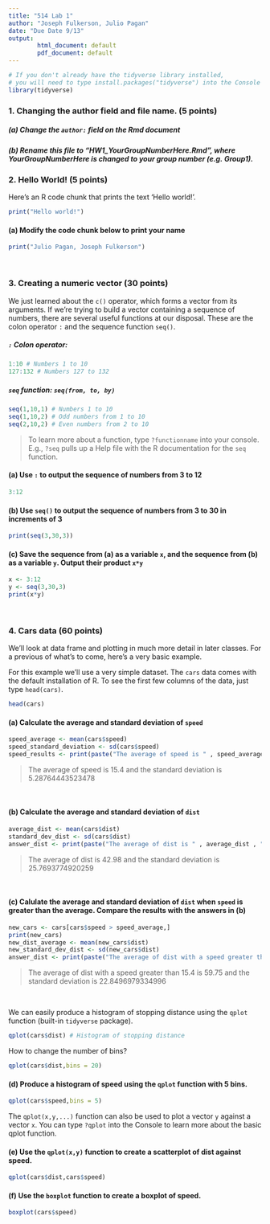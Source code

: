 ```yaml
---
title: "514 Lab 1"
author: "Joseph Fulkerson, Julio Pagan"
date: "Due Date 9/13"
output: 
        html_document: default
        pdf_document: default
---
```


```r
# If you don't already have the tidyverse library installed,
# you will need to type install.packages("tidyverse") into the Console
library(tidyverse) 
```

### 1. Changing the author field and file name. (5 points)

##### (a) Change the `author:` field on the Rmd document 

##### (b) Rename this file to "HW1_YourGroupNumberHere.Rmd", where YourGroupNumberHere is changed to your group number (e.g. Group1).

### 2.  Hello World! (5 points)

Here's an R code chunk that prints the text 'Hello world!'.

```r
print("Hello world!")
```

#### (a) Modify the code chunk below to print your name
```r
print("Julio Pagan, Joseph Fulkerson")
```

<br>

### 3.  Creating a numeric vector (30 points)
We just learned about the `c()` operator, which forms a vector from its arguments.  If we're trying to build a vector containing a sequence of numbers, there are several useful functions at our disposal.  These are the colon operator `:` and the sequence function `seq()`.

##### `:` Colon operator: 
```r
1:10 # Numbers 1 to 10
127:132 # Numbers 127 to 132
```

##### `seq` function: `seq(from, to, by)`
```r
seq(1,10,1) # Numbers 1 to 10
seq(1,10,2) # Odd numbers from 1 to 10
seq(2,10,2) # Even numbers from 2 to 10
```

> To learn more about a function, type `?functionname` into your console.  E.g., `?seq` pulls up a Help file with the R documentation for the `seq` function.

#### (a) Use `:` to output the sequence of numbers from 3 to 12
```r
3:12
```

#### (b) Use `seq()` to output the sequence of numbers from 3 to 30 in increments of 3
```r
print(seq(3,30,3))
```

#### (c) Save the sequence from (a) as a variable `x`, and the sequence from (b) as a variable `y`.  Output their product `x*y`
```r
x <- 3:12
y <- seq(3,30,3)
print(x*y)
```

<br>

### 4. Cars data (60 points)

We'll look at data frame and plotting in much more detail in later classes.  For a previous of what's to come, here's a very basic example.

For this example we'll use a very simple dataset.  The `cars` data comes with the default installation of R.  To see the first few columns of the data, just type `head(cars)`.

```r
head(cars)
```

#### (a) Calculate the average and standard deviation of `speed` 

```r
speed_average <- mean(cars$speed)
speed_standard_deviation <- sd(cars$speed)
speed_results <- print(paste("The average of speed is " , speed_average , " and the standard deviation is " , speed_standard_deviation))
```

> The average of speed is 15.4 and the standard deviation is 5.28764443523478

<br> 

#### (b) Calculate the average and standard deviation of `dist` 

```r
average_dist <- mean(cars$dist)
standard_dev_dist <- sd(cars$dist)
answer_dist <- print(paste("The average of dist is " , average_dist , " and the standard deviation is " , standard_dev_dist))
```

> The average of dist is 42.98 and the standard deviation is 25.7693774920259

<br> 

#### (c) Calulate the average and standard deviation of `dist` when `speed`  is greater than the average. Compare the results with the answers in (b)

```r
new_cars <- cars[cars$speed > speed_average,]
print(new_cars)
new_dist_average <- mean(new_cars$dist)
new_standard_dev_dist <- sd(new_cars$dist)
answer_dist <- print(paste("The average of dist with a speed greater than ", speed_average, " is ", new_dist_average, " and the standard deviation is ", new_standard_dev_dist ))
```

> The average of dist with a speed greater than 15.4 is 59.75 and the standard deviation is 22.8496979334996

<br> 

We can easily produce a histogram of stopping distance using the `qplot` function (built-in `tidyverse` package).

```r
qplot(cars$dist) # Histogram of stopping distance
```

How to change the number of bins?

```r
qplot(cars$dist,bins = 20)
```


#### (d) Produce a histogram of speed using the `qplot` function with **5 bins**.

```r
qplot(cars$speed,bins = 5)
```

The `qplot(x,y,...)` function can also be used to plot a vector `y` against a vector `x`.  You can type `?qplot` into the Console to learn more about the basic qplot function. 

#### (e) Use the `qplot(x,y)` function to create a scatterplot of dist against speed.

```r
qplot(cars$dist,cars$speed)
```

#### (f) Use the `boxplot` function to create a boxplot of speed.

```r
boxplot(cars$speed)
```

